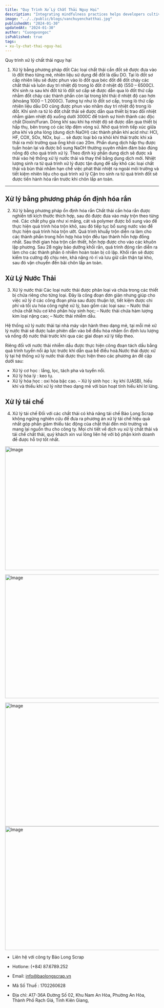 ```yaml
---
title: "Quy Trình Xử Lý Chất Thải Nguy Hại"
description: "Integrating mindfulness practices helps developers cultivate present-moment awareness, fostering focus, problem-solving, and work-life balance."
image: "../../public/blogs/vanchuyenchatthai.jpg"
publishedAt: "2024-01-30"
updatedAt: "2024-01-30"
author: "Cuongvongoc"
isPublished: true
tags:
- xu-ly-chat-thai-nguy-hai
---
```





Quy trình xử lý chất thải nguy hại
1. Xử lý bằng phương pháp đốt
Các loại chất thải cần đốt sẽ được đưa vào lò đốt theo từng mẻ, nhiên liệu sử dụng để đốt là dầu DO. Tại lò đốt sơ cấp nhiên liệu sẽ được phun vào lò đốt qua béc đốt để đốt cháy các chất thải và luôn duy trì nhiệt độ trong lò đốt ở nhiệt độ (550 – 6500C).
Khí sinh ra sau khi đốt từ lò đốt sơ cấp sẽ được dẫn qua lò đốt thứ cấp nhằm đốt cháy các thành phần còn lại trong khí thải ở nhiệt độ cao hơn (khoảng 1000 – 1.2000C). Tương tự như lò đốt sơ cấp, trong lò thứ cấp nhiên liệu dầu DO cũng được phun vào nhằm duy trì nhiệt độ trong lò đốt. Khí sinh ra từ lò đốt chất thải sẽ được dẫn qua thiết bị trao đổi nhiệt nhằm giảm nhiệt độ xuống dưới 3000C để tránh sự hình thành các độc chất Dioxin/Furan.
Dòng khí sau khi hạ nhiệt độ sẽ được dẫn qua thiết bị hấp thụ, bên trong có các lớp đệm vòng sứ. Nhờ quá trình tiếp xúc giữa pha khí và pha lỏng (dung dịch NaOH) các thành phần khí acid như: HCl, HF, COX, SOx, NOx, bụi … sẽ được loại bỏ ra khỏi khí thải trước khi xả thải ra môi trường qua ống khói cao 20m. Phần dung dịch hấp thụ được tuần hoàn lại và được bổ sung NaOH thường xuyên nhằm đảm bảo đúng nồng độ cho quá trình xử lý.
Theo định kỳ phần dung dịch sẽ được xả thải vào hệ thống xử lý nước thải và thay thế bằng dung dịch mới. Nhiệt lượng sinh ra từ quá trình xử lý được tận dụng để sấy khô các loại chất thải và bùn thải nhằm hạn chế việc phát thải nhiệt ra ngoài môi trường và tiết kiệm nhiên liệu cho quá trình xử lý
Cặn tro sinh ra từ quá trình đốt sẽ được tiến hành hóa rắn trước khi chôn lấp an toàn.

---

## Xử lý bằng phương pháp ổn định hóa rắn

2. Xử lý bằng phương pháp ổn định hóa rắn
Chất thải cần hóa rắn được nghiền tới kích thước thích hợp, sau đó được đưa vào máy trộn theo từng mẻ. Các chất phụ gia như xi măng, cát và polymer được bổ sung vào để thực hiện quá trình hòa trộn khô, sau đó tiếp tục bổ sung nước vào để thực hiện quá trình hòa trộn ướt. Quá trình khuấy trộn diễn ra làm cho các thành phần trong hỗn hợp hòa trộn đều tạo thành hỗn hợp đồng nhất. Sau thời gian hòa trộn cần thiết, hỗn hợp được cho vào các khuôn lập phương. Sau 28 ngày bảo dưỡng khối rắn, quá trình đóng rắn diễn ra làm cho các thành phần ô nhiễm hoàn toàn bị cô lập.
Khối rắn sẽ được kiểm tra cường độ chịu nén, khả năng rò rỉ và lưu giữ cẩn thận tại kho, sau đó vận chuyển đến bãi chôn lấp an toàn.

## Xử Lý Nước Thải

3. Xử lý nước thải
Các loại nước thải được phân loại và chứa trong các thiết bị chứa riêng cho từng loại. Đây là công đoạn đơn giản nhưng giúp cho việc xử lý ở các công đoạn phía sau được thuận lợi, tiết kiệm được chi phí và tối ưu hóa công nghệ xử lý, bao gồm các loại sau: 
–   Nước thải chứa chất hữu cơ khó phân hủy sinh học;
–   Nước thải chứa hàm lượng kim loại nặng cao;
–   Nước thải nhiễm dầu.




Hệ thống xử lý nước thải tại nhà máy vận hành theo dạng mẻ, tại mỗi mẻ xử lý nước thải sẽ được luân phiên dẫn vào bể điều hòa nhằm ổn định lưu lượng và nồng độ nước thải trước khi qua các giai đoạn xử lý tiếp theo.

Riêng đối với nước thải nhiễm dầu được thực hiện công đoạn tách dầu bằng quá trình tuyển nổi áp lực trước khi dẫn qua bể điều hoà.Nước thải được xử lý tại hệ thống xử lý nước thải được thực hiện theo các phương án đề cập dưới sau:


- Xử lý cơ học : lắng, lọc, tách pha và tuyển nổi.
- Xử lý hóa lý : keo tụ.
- Xử lý hóa học : oxi hóa bậc cao.
– Xử lý sinh học : kỵ khí (UASB), hiếu khí và thiếu khí xử lý nitơ theo dạng mẻ với bùn hoạt tính hiếu khí lơ lửng.



## Xử lý tái chế



4.  Xử lý tái chế
Đối với các chất thải có khả năng tái chế Bảo Long Scrap không ngừng nghiên cứu để đưa ra phương án xử lý tái chế hiệu quả nhất góp phần giảm thiểu tác động của chất thải đến môi trường và mang lại nguồn thu cho công ty.
Mọi chi tiết về dịch vụ xử lý chất thải và tái chế chất thải, quý khách xin vui lòng liên hệ với bộ phận kinh doanh để được hỗ trợ tốt nhất.


<Image
  src="/blogs/bls-1.jpg"
  width="718"
  height="404"
  alt="Image"
  sizes="100vw"
/>

<Image
  src="/blogs/bls-2.jpg"
  width="718"
  height="404"
  alt="Image"
  sizes="100vw"
/>

<Image
  src="/blogs/bls-3.jpg"
  width="718"
  height="404"
  alt="Image"
  sizes="100vw"
/>
<Image
  src="/blogs/chathaiyte.jpg"
  width="718"
  height="404"
  alt="Image"
  sizes="100vw"
/>

- Liên hệ với công ty Bảo Long Scrap

- Hotlone: (+84) 87.6789.252

- Email: info@baolongscrap.vn

- Mã Số Thuế : 1702260628

- Địa chỉ: A17-36A Đường Số 02, Khu Nam An Hòa, Phường An Hòa, Thành Phố Rạch Giá, Tỉnh Kiên Giang,